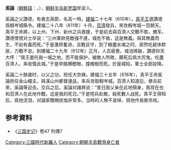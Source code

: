 '''奚論'''（[[朝鮮語|朝鮮語]]：{{lang|ko|'''해론'''}}，{{bd|？||618年||catIdx=X}}），[[朝鲜半岛|朝鲜半岛]][[新罗国|新罗国]]牟梁人。

奚論之父讚德，有勇志英節，名高一時。[[建福_(新羅真平王)|建福]]二十七年（610年），[[真平王|真平王]]選讚德爲椵岑城縣令。建福二十八年（611年）十月，[[百濟|百濟]]發兵，來攻椵岑城一百餘天。真平王命將，以上州、下州、新州之兵救援，于是前去與百濟人交戰不胜，撤军。讚德憤恨对士卒说：“三州軍帥見敵强不進，城危不救，这是無義。與其無義而生，不如有義而死。”于是激昻奮进，且戰且守，到了粮盡水竭之时，居然吃屍体飮尿，力戰不怠。到建福二十九年（612年）正月，人员疲惫，城池將破，讚德仰天大呼：“我王委托我一城之地，而不能保护，被敵人所敗，願死后爲大厉鬼，吃盡百濟人，来收復此城。”于是举胳膊瞪眼，撞槐樹而死。於是城陷，軍士全部投降。

奚論二十餘歲时，以父之功，担任大奈麻。建福三十五年（618年），真平王命奚論担任金山幢主，與漢山州都督邊品，率兵攻取椵岑城。百濟人知道后，擧兵前來，奚論等迎击。交兵之后，奚論对諸將说：“昔日我父亲在此地殞身，我现在也和百濟人在此地作戰，这是我的死日。”于是短兵赴敵，殺死數人战死。真平王得知后，爲他流泪，对論家贈赐抚恤非常多。当時的人無不哀悼，爲他作長歌吊唁。

== 参考資料 ==
*《[[三国史记|三国史记]]》卷47 列傳7

{{DEFAULTSORT:X}}
[[Category:三國時代新羅人|Category:三國時代新羅人]]
[[Category:朝鮮半島戰爭身亡者|Category:朝鮮半島戰爭身亡者]]
